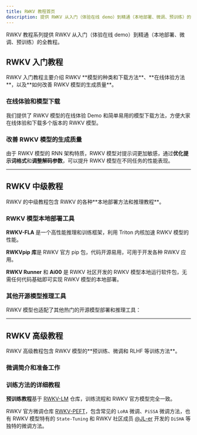 ```yaml
---
title: RWKV 教程首页
description: 提供 RWKV 从入门（体验在线 demo）到精通（本地部署、微调、预训练）的全教程。
---
```



RWKV 教程系列提供 RWKV 从入门（体验在线 demo）到精通（本地部署、微调、预训练）的全教程。

## RWKV 入门教程

<CallOut type='info'>
RWKV 入门教程主要介绍 RWKV **模型的种类和下载方法**、**在线体验方法**，以及**如何改善 RWKV 模型的生成质量**。
</CallOut>

### 在线体验和模型下载

我们提供了 RWKV 模型的在线体验 Demo 和简单易用的模型下载方法，方便大家在线体验和下载多个版本的 RWKV 模型。

<CardContainer>
<Card image="color-1.png" icon={PlayCircle}    iconColor='text-red-600'   title="在线体验 RWKV 模型"  description="通过在线 Demo 体验各种 RWKV 模型" link="/tutorials/basic/How-To-Play" />
<Card image="color-2.png" icon={Download}      iconColor='text-blue-600'  title="下载 RWKV 模型" description="了解 RWKV 的模型种类和下载方法" link="/tutorials/basic/Model-Download" />
</CardContainer>

### 改善 RWKV 模型的生成质量

由于 RWKV 模型的 RNN 架构特质，RWKV 模型对提示词更加敏感，通过**优化提示词格式**和**调整解码参数**，可以提升 RWKV 模型在不同任务的性能表现。
<CardContainer>
<Card image="color-4.png" icon={Sliders}       iconColor='text-amber-600'  title="调整 RWKV 的解码参数" description="调整 RWKV 模型的解码参数，直接影响模型的生成效果" link="/tutorials/basic/RWKV-Parameters" />
<Card image="color-28.png" icon={MessageSquare} iconColor='text-purple-600' title="RWKV 的提示词格式" description="通过使用 RWKV 偏好的提示词格式，可以改善模型的输出质量" link="/tutorials/basic/Prompt-Format" />
</CardContainer>

---

## RWKV 中级教程

<CallOut type='info'>
RWKV 的中级教程包含 RWKV 的各种**本地部署方法和推理教程**。
</CallOut>

### RWKV 模型本地部署工具

**RWKV-FLA** 是一个高性能推理和训练框架，利用 Triton 内核加速 RWKV 模型的性能。

**RWKVpip 库**是 RWKV 官方 pip 包，代码开源易用，可用于开发各种 RWKV 应用。

**RWKV Runner** 和 **Ai00** 是 RWKV 社区开发的 RWKV 模型本地运行软件包，无需任何代码基础即可实现 RWKV 模型的本地部署。

<CardContainer>
<Card image="color-7.png" icon={Zap}      iconColor='text-sky-600'   title="RWKV-FLA 使用教程"  description="介绍 RWKV-FLA 如何训练和推理 RWKV 模型，提供了可运行的简单示例代码" link="/tutorials/intermediate/RWKV-FLA" />
<Card image="color-23.png" icon={Code2}      iconColor='text-green-600'   title="RWKVpip 指南"  description="了解 RWKVpip 包如何推理 RWKV 模型，对代码进行分段详解" link="/tutorials/intermediate/RWKVpip" />
<Card image="color-3.png" icon={Terminal}    iconColor='text-pink-600' title="RWKV Runner 使用教程" description="RWKV 的本地部署软件包，带新手友好的图形化界面" link="/tutorials/intermediate/RWKV-Runner/Introduction" />
<Card image="color-22.png" icon={Bot}         iconColor='text-purple-600' title="Ai00 使用教程" description="基于 WebGPU（vulkan） 的推理工具，支持大多数 GPU 和集显" link="/tutorials/intermediate/ai00/Introduction" />
</CardContainer>

### 其他开源模型推理工具

RWKV 模型也适配了其他热门的开源模型部署和推理工具：

<CardContainer>
<Card image="color-2.png" icon={Cpu}         iconColor='text-sky-600'    title="llama.cpp 推理教程" description="本地部署 llama.cpp 并运行 RWKV 模型" link="/tutorials/intermediate/llamacpp" />
<Card image="color-5.png" icon={Cloud}        iconColor='text-red-400'    title="Ollama 推理教程" description="本地部署 Ollama 并推理 RWKV 模型" link="/tutorials/intermediate/RWKV-Inference/Ollama" />
<Card image="color-6.png" icon={Globe2}       iconColor='text-rose-600'  title="Text Generation WebUI 教程" description="RWKV 模型的 Text Generation WebUI 推理方法" link="/tutorials/intermediate/RWKV-Inference/text-generation-webui" />
<Card image="color-25.png" icon={Terminal}     iconColor='text-purple-600'   title="KoboldCpp 推理教程" description="使用 KoboldCpp 运行 RWKV 模型" link="/tutorials/intermediate/RWKV-Inference/KoboldCpp" />
<Card image="color-29.png" icon={GamepadIcon}  iconColor='text-pink-600'   title="SillyTavern 角色扮演教程" description="使用 SillyTavern 部署和运行 RWKV 模型，并进行角色扮演" link="/tutorials/intermediate/RWKV-Inference/SillyTavern" />
</CardContainer>

---
## RWKV 高级教程

<CallOut type='info'>
RWKV 高级教程包含 RWKV 模型的**预训练、微调和 RLHF 等训练方法**。
</CallOut>

### 微调简介和准备工作
<CardContainer>
<Card image="color-13.png" icon={LibraryBig} iconColor='text-red-400'    title="微调简介" description="为什么要微调 RWKV 模型？微调之前需要准备什么？" link="/tutorials/advanced/Fine-Tune/Introduction" />
<Card image="color-11.png" icon={Wrench}     iconColor='text-blue-500'   title="配置训练环境" description="配置 Pytorch 等 RWKV 微调训练所需的软件环境" link="/tutorials/advanced/Fine-Tune/FT-Environment" />
<Card image="color-10.png" icon={Database}   iconColor='text-red-400'  title="准备训练数据" description="根据你的目标任务，收集特定格式的训练数据，将其处理为 binidx 格式" link="/tutorials/advanced/Fine-Tune/FT-Dataset" />
</CardContainer>

### 训练方法的详细教程

**预训练教程**基于 [RWKV-LM](https://github.com/BlinkDL/RWKV-LM) 仓库，训练流程和 RWKV 官方模型完全一致。

RWKV 官方微调仓库 [RWKV-PEFT](https://github.com/JL-er/RWKV-PEFT)，包含常见的 `LoRA` 微调、`PiSSA` 微调方法，也有 RWKV 模型特有的 `State-Tuning` 和 RWKV 社区成员 [@JL-er](https://github.com/JL-er) 开发的 `DiSHA` 等独特的微调方法。

<CardContainer>
<Card image="color-4.png" icon={Dumbbell}  iconColor='text-purple-500'  title="RWKV 预训练教程"           description="基于 RWKV-LM 的预训练方法，训练过程和 RWKV 官方模型完全一致" link="/tutorials/advanced/pretrain" />
<Card image="color-5.png" icon={Sparkles}  iconColor='text-red-400'    title="State Tuning 微调"  description="RWKV 模型独特的 State Tuning 微调方法" link="/tutorials/advanced/Fine-Tune/RWKV-PEFT/State-Tuning" />
<Card image="color-19.png" icon={Puzzle}    iconColor='text-sky-500'  title="LoRA 微调"          description="RWKV 模型的 LoRA 微调方法，基于 RWKV-PEFT 仓库" link="/tutorials/advanced/Fine-Tune/RWKV-PEFT/LoRA-Fine-Tuning" />
<Card image="color-18.png" icon={Dumbbell}  iconColor='text-orange-500'   title="DiSHA 微调"         description="RWKV 模型的 DiSHA 微调方法，基于 RWKV-PEFT 仓库" link="/tutorials/advanced/Fine-Tune/RWKV-PEFT/DiSHA-Fine-Tuning" />
<Card image="color-17.png" icon={FlaskRound}     iconColor='text-yellow-600'    title="PiSSA 微调"    description="RWKV 模型的 PiSSA 微调方法，基于 RWKV-PEFT 仓库" link="/tutorials/advanced/Fine-Tune/RWKV-PEFT/Pissa-Fine-Tuning" />
</CardContainer>

